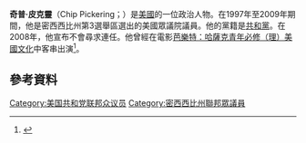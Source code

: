 '''奇普·皮克靈'''（Chip Pickering；{{bd|1963年|8月10日}}）是[[美國|美國]]的一位政治人物。在1997年至2009年期間，他是密西西比州第3選舉區選出的美國眾議院議員。他的黨籍是[[共和黨_(美國)|共和黨]]。在2008年，他宣布不會尋求連任。他曾經在電影[[芭樂特：哈薩克青年必修（理）美國文化|芭樂特：哈薩克青年必修（理）美國文化]]中客串出演<ref>{{Cite web |url=http://www.eyeforfilm.co.uk/reviews.php?film_id=11879 |title=存档副本 |access-date=2016-01-05 |archive-url=https://web.archive.org/web/20120206002133/http://www.eyeforfilm.co.uk/reviews.php?film_id=11879 |archive-date=2012-02-06 |dead-url=yes }}</ref>。
== 參考資料 ==
{{reflist}}
{{US-poli-bio-stub}}
{{normdaten}}
{{DEFAULTSORT:pickering}}
[[Category:美国共和党联邦众议员|Category:美国共和党联邦众议员]]
[[Category:密西西比州聯邦眾議員|Category:密西西比州聯邦眾議員]]